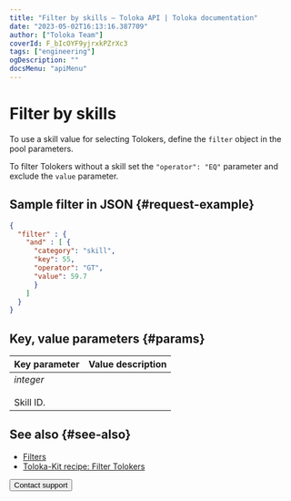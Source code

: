 ```yaml
---
title: "Filter by skills — Toloka API | Toloka documentation"
date: "2023-05-02T16:13:16.387709"
author: ["Toloka Team"]
coverId: F_bIcOYF9yjrxkPZrXc3
tags: ["engineering"]
ogDescription: ""
docsMenu: "apiMenu"
---
```



# Filter by skills

To use a skill value for selecting Tolokers, define the `filter` object in the pool parameters.

To filter Tolokers without a skill set the `"operator": "EQ"` parameter and exclude the `value` parameter.

## Sample filter in JSON {#request-example}

```json
{
  "filter" : {
    "and" : [ {
      "category": "skill",
      "key": 55,
      "operator": "GT",
      "value": 59.7
      }
    ]
  }
}
```

## Key, value parameters {#params}

Key parameter | Value description
----- | -----
_integer_<br/><br/>Skill ID. | <FilterSkillTable1/>

## See also {#see-also}

- [Filters](/docs/guide/filters)
- [Toloka-Kit recipe: Filter Tolokers](/docs/toloka-kit/recipes/filter-tolokers/)

<Button themeColor="light" view="default" size="l" type="link" url="/docs/guide/troubleshooting/support?form-source=api-filter-skill">Contact support</Button>